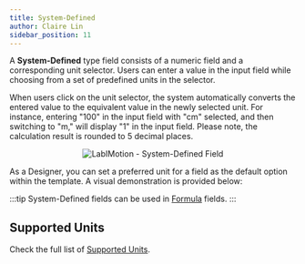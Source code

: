 ```yaml
---
title: System-Defined
author: Claire Lin
sidebar_position: 11
---
```



<Reader text="Designer" />

A **System-Defined** type field consists of a numeric field and a corresponding unit selector. Users can enter a value in the input field while choosing from a set of predefined units in the selector.

When users click on the unit selector, the system automatically converts the entered value to the equivalent value in the newly selected unit. For instance, entering "100" in the input field with "cm" selected, and then switching to "m," will display "1" in the input field. Please note, the calculation result is rounded to 5 decimal places.

<p align="center">
  <img src={fieldSystemDefined} alt="LabIMotion - System-Defined Field" />
  <FigCaption text="System-Defined field (Length)" />
</p>

As a Designer, you can set a preferred unit for a field as the default option within the template. A visual demonstration is provided below:

<YouTubeFrame
  src="https://www.youtube-nocookie.com/embed/mEmDDS9z19s"
  title="Designer - Customize Default Unit for Field"
/>
<FigCaption text="Customize Default Unit for System-Defined field (Temperature)" />

:::tip
System-Defined fields can be used in [Formula](formula-field) fields.
:::

## Supported Units

Check the full list of [Supported Units](https://github.com/LabIMotion/labimotion/wiki/Supported-Units-of-System-Defined-Field).
